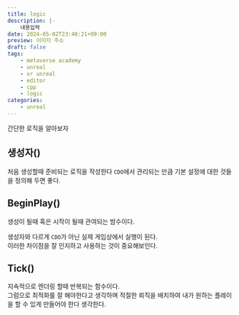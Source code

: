 ```yaml
---
title: logic
description: |-
    내용입력
date: 2024-05-02T23:40:21+09:00
preview: 이미지 주소
draft: false
tags:
    - metaverse academy
    - unreal
    - xr unreal
    - editor
    - cpp
    - logic
categories:
    - unreal
---
```


간단한 로직을 알아보자

## 생성자()

처음 생성할때 준비되는 로직을 작성한다
```CDO```에서 관리되는 만큼 기본 설정에 대한 것들을 정의해 두면 좋다.

## BeginPlay()

생성이 될때 혹은 시작이 될때 관여되는 밤수이다.

생성자와 다르게 ```CDO```가 아닌 실제 게임상에서 실행이 된다.\
이러한 차이점을 잘 인지하고 사용하는 것이 중요해보인다.

## Tick()

지속적으로 렌더링 할때 반복되는 함수이다.\
그럼으로 최적화를 잘 해야한다고 생각하며 적절한 뢰직을 배치하여 내가 원하는 플레이을 할 수 있게 만들어야 한다 생각한다.
